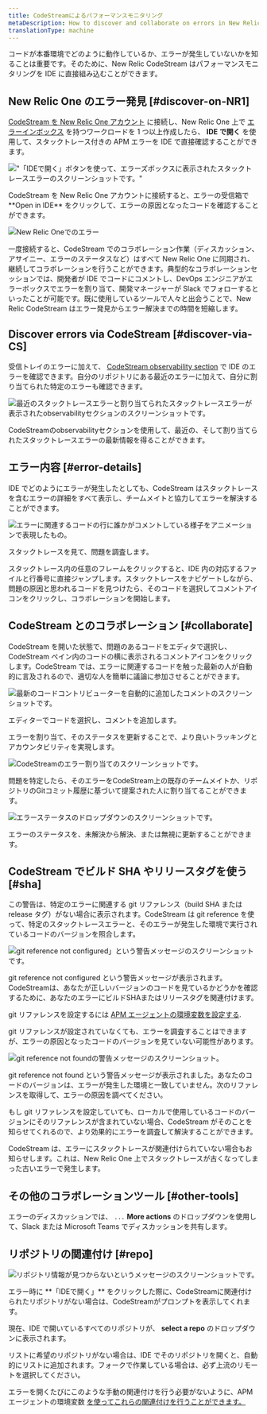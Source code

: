 ```yaml
---
title: CodeStreamによるパフォーマンスモニタリング
metaDescription: How to discover and collaborate on errors in New Relic CodeStream.
translationType: machine
---
```


コードが本番環境でどのように動作しているか、エラーが発生していないかを知ることは重要です。そのために、New Relic CodeStream はパフォーマンスモニタリングを IDE に直接組み込むことができます。

## New Relic One のエラー発見 [#discover-on-NR1]

[CodeStream を New Relic One アカウント](/docs/codestream/start-here/codestream-new-relic) に接続し、New Relic One 上で [エラーインボックス](/docs/errors-inbox/errors-inbox/) を持つワークロードを 1 つ以上作成したら、 **IDE で開く** を使用して、スタックトレース付きの APM エラーを IDE で直接確認することができます。

!["「IDEで開く」ボタンを使って、エラーズボックスに表示されたスタックトレースエラーのスクリーンショットです。"](src/images/ErrorsInbox.png '"「IDEで開く」ボタンを押したときに、エラーボックスにスタックトレースエラーが表示される。')

<figcaption>
  CodeStream を New Relic One アカウントに接続すると、エラーの受信箱で **Open in
  IDE** をクリックして、エラーの原因となったコードを確認することができます。
</figcaption>

![New Relic Oneでのエラー](src/images/ErrorOnNR1.png)

一度接続すると、CodeStream でのコラボレーション作業（ディスカッション、アサイニー、エラーのステータスなど）はすべて New Relic One に同期され、継続してコラボレーションを行うことができます。典型的なコラボレーションセッションでは、開発者が IDE でコードにコメントし、DevOps エンジニアがエラーボックスでエラーを割り当て、開発マネージャーが Slack でフォローするといったことが可能です。既に使用しているツールで人々と出会うことで、New Relic CodeStream はエラー発見からエラー解決までの時間を短縮します。

## Discover errors via CodeStream [#discover-via-CS]

受信トレイのエラーに加えて、 [CodeStream observability section](/docs/codestream/codestream-ui-overview/observability-section) で IDE のエラーを確認できます。自分のリポジトリにある最近のエラーに加えて、自分に割り当てられた特定のエラーも確認できます。

![最近のスタックトレースエラーと割り当てられたスタックトレースエラーが表示されたobservabilityセクションのスクリーンショットです。](src/images/ObservabilitySection.png '最近のスタック・トレース・エラーと割り当てられたスタック・トレース・エラーを持つオブザーバビリティ・セクション。')

<figcaption>
  CodeStreamのobservabilityセクションを使用して、最近の、そして割り当てられたスタックトレースエラーの最新情報を得ることができます。
</figcaption>

## エラー内容 [#error-details]

IDE でどのようにエラーが発生したとしても、CodeStream はスタックトレースを含むエラーの詳細をすべて表示し、チームメイトと協力してエラーを解決することができます。

![エラーに関連するコードの行に誰かがコメントしている様子をアニメーションで表現したもの。](src/images/Observability-VSC.gif '誰かがエラーに関連するコードの行をコメントしている。')

<figcaption>スタックトレースを見て、問題を調査します。</figcaption>

スタックトレース内の任意のフレームをクリックすると、IDE 内の対応するファイルと行番号に直接ジャンプします。スタックトレースをナビゲートしながら、問題の原因と思われるコードを見つけたら、そのコードを選択してコメントアイコンをクリックし、コラボレーションを開始します。

## CodeStream とのコラボレーション [#collaborate]

CodeStream を開いた状態で、問題のあるコードをエディタで選択し、CodeStream ペイン内のコードの横に表示されるコメントアイコンをクリックします。CodeStream では、エラーに関連するコードを触った最新の人が自動的に言及されるので、適切な人を簡単に議論に参加させることができます。

![最新のコードコントリビューターを自動的に追加したコメントのスクリーンショットです。](src/images/ErrorAutoMention.png '最新のコードコントリビューターによるコメントが自動的に追加されます。')

<figcaption>エディターでコードを選択し、コメントを追加します。</figcaption>

エラーを割り当て、そのステータスを更新することで、より良いトラッキングとアカウンタビリティを実現します。

![CodeStreamのエラー割り当てのスクリーンショットです。](src/images/ErrorAssignee.png 'CodeStreamのエラー割り当て。')

<figcaption>
  問題を特定したら、そのエラーをCodeStream上の既存のチームメイトか、リポジトリのGitコミット履歴に基づいて提案された人に割り当てることができます。
</figcaption>

![エラーステータスのドロップダウンのスクリーンショットです。](src/images/ErrorStatus.png 'エラーステータスのドロップダウンです。')

<figcaption>
  エラーのステータスを、未解決から解決、または無視に更新することができます。
</figcaption>

## CodeStream でビルド SHA やリリースタグを使う [#sha]

この警告は、特定のエラーに関連する git リファレンス（build SHA または release タグ）がない場合に表示されます。CodeStream は git reference を使って、特定のスタックトレースエラーと、そのエラーが発生した環境で実行されているコードのバージョンを照合します。

![git reference not configured」という警告メッセージのスクリーンショットです。](src/images/BuildSHANotConfigured.png 'git reference not configuredの警告メッセージが表示される。')

<figcaption>
  git reference not configured
  という警告メッセージが表示されます。CodeStreamは、あなたが正しいバージョンのコードを見ているかどうかを確認するために、あなたのエラーにビルドSHAまたはリリースタグを関連付けます。
</figcaption>

git リファレンスを設定するには [APM エージェントの環境変数を設定する](/docs/codestream/start-here/codestream-new-relic/#buildsha).

git リファレンスが設定されていなくても、エラーを調査することはできますが、エラーの原因となったコードのバージョンを見ていない可能性があります。

![git reference not foundの警告メッセージのスクリーンショット。](src/images/BuildSHANotFound.png 'git reference not found という警告メッセージが表示されます。')

<figcaption>
  git reference not found
  という警告メッセージが表示されました。あなたのコードのバージョンは、エラーが発生した環境と一致していません。次のリファレンスを取得して、エラーの原因を調べてください。
</figcaption>

もし git リファレンスを設定していても、ローカルで使用しているコードのバージョンにそのリファレンスが含まれていない場合、CodeStream がそのことを知らせてくれるので、より効果的にエラーを調査して解決することができます。

CodeStream は、エラーにスタックトレースが関連付けられていない場合もお知らせします。これは、New Relic One 上でスタックトレースが古くなってしまった古いエラーで発生します。

## その他のコラボレーションツール [#other-tools]

エラーのディスカッションでは、 `...` **More actions** のドロップダウンを使用して、Slack または Microsoft Teams でディスカッションを共有します。

## リポジトリの関連付け [#repo]

![リポジトリ情報が見つからないというメッセージのスクリーンショットです。](src/images/RepoAssociation.png 'リポジトリの情報がないというメッセージ')

<figcaption>
  エラー時に **「IDEで開く」**
  をクリックした際に、CodeStreamに関連付けられたリポジトリがない場合は、CodeStreamがプロンプトを表示してくれます。
</figcaption>

現在、IDE で開いているすべてのリポジトリが、 **select a repo** のドロップダウンに表示されます。

リストに希望のリポジトリがない場合は、IDE でそのリポジトリを開くと、自動的にリストに追加されます。フォークで作業している場合は、必ず上流のリモートを選択してください。

エラーを開くたびにこのような手動の関連付けを行う必要がないように、APM エージェントの環境変数 [を使ってこれらの関連付けを行うことができます。](/docs/codestream/start-here/codestream-new-relic/#repo-url)

[](/docs/codestream/start-here/codestream-new-relic/#repo-url)
